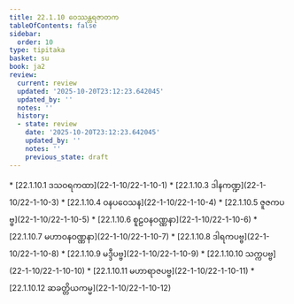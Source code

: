 ```yaml
---
title: 22.1.10 ဝေဿန္တရဇာတက
tableOfContents: false
sidebar:
  order: 10
type: tipitaka
basket: su
book: ja2
review:
  current: review
  updated: '2025-10-20T23:12:23.642045'
  updated_by: ''
  notes: ''
  history:
  - state: review
    date: '2025-10-20T23:12:23.642045'
    updated_by: ''
    notes: ''
    previous_state: draft
---
```



<DynamicBreadcrumb />


<ReviewStatus review={frontmatter.review} showDetails={true} />

<HypothesisAnnotation frontmatter={frontmatter} />



<TableOfContents book="ja2" section="22.1.10">
* [22.1.10.1 ဒသဝရကထာ](22-1-10/22-1-10-1)
* [22.1.10.3 ဒါနကဏ္ဍ](22-1-10/22-1-10-3)
* [22.1.10.4 ဝနပဝေသန](22-1-10/22-1-10-4)
* [22.1.10.5 ဇူဇကပဗ္ဗ](22-1-10/22-1-10-5)
* [22.1.10.6 စူဠဝနဝဏ္ဏနာ](22-1-10/22-1-10-6)
* [22.1.10.7 မဟာဝနဝဏ္ဏနာ](22-1-10/22-1-10-7)
* [22.1.10.8 ဒါရကပဗ္ဗ](22-1-10/22-1-10-8)
* [22.1.10.9 မဒ္ဒီပဗ္ဗ](22-1-10/22-1-10-9)
* [22.1.10.10 သက္ကပဗ္ဗ](22-1-10/22-1-10-10)
* [22.1.10.11 မဟာရာဇပဗ္ဗ](22-1-10/22-1-10-11)
* [22.1.10.12 ဆခတ္တိယကမ္မ](22-1-10/22-1-10-12)
</TableOfContents>